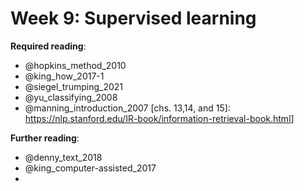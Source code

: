 # Week 9: Supervised learning

**Required reading**:

- @hopkins_method_2010
- @king_how_2017-1
- @siegel_trumping_2021
- @yu_classifying_2008
- @manning_introduction_2007 [chs. 13,14, and 15]: [https://nlp.stanford.edu/IR-book/information-retrieval-book.html](https://nlp.stanford.edu/IR-book/information-retrieval-book.html)]

**Further reading**:

- @denny_text_2018
- @king_computer-assisted_2017
- 